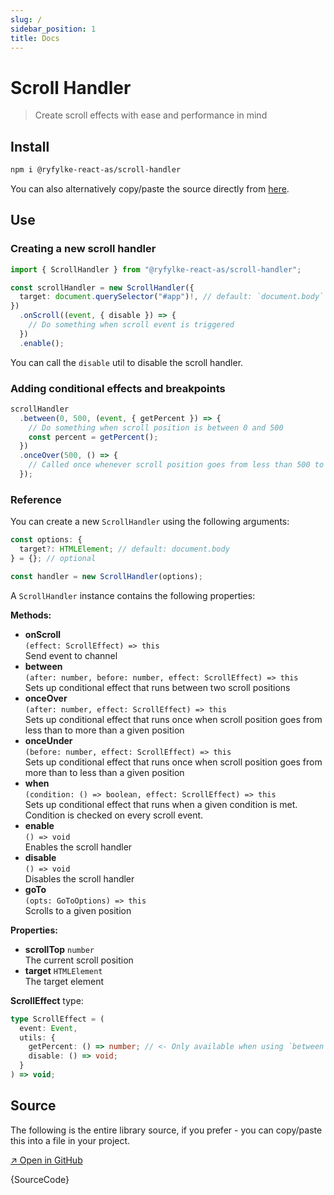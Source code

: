 ```yaml
---
slug: /
sidebar_position: 1
title: Docs
---
```



# Scroll Handler

> Create scroll effects with ease and performance in mind

## Install

```bash
npm i @ryfylke-react-as/scroll-handler
```

You can also alternatively copy/paste the source directly from [here](#source).

## Use

### Creating a new scroll handler

```typescript
import { ScrollHandler } from "@ryfylke-react-as/scroll-handler";

const scrollHandler = new ScrollHandler({
  target: document.querySelector("#app")!, // default: `document.body`
})
  .onScroll((event, { disable }) => {
    // Do something when scroll event is triggered
  })
  .enable();
```

You can call the `disable` util to disable the scroll handler.

### Adding conditional effects and breakpoints

```typescript
scrollHandler
  .between(0, 500, (event, { getPercent }) => {
    // Do something when scroll position is between 0 and 500
    const percent = getPercent();
  })
  .onceOver(500, () => {
    // Called once whenever scroll position goes from less than 500 to more than 500
  });
```

### Reference

You can create a new `ScrollHandler` using the following arguments:

```typescript
const options: {
  target?: HTMLElement; // default: document.body
} = {}; // optional

const handler = new ScrollHandler(options);
```

A `ScrollHandler` instance contains the following properties:

**Methods:**

- **onScroll**  
  `(effect: ScrollEffect) => this`  
  Send event to channel
- **between**  
  `(after: number, before: number, effect: ScrollEffect) => this`  
  Sets up conditional effect that runs between two scroll positions
- **onceOver**  
  `(after: number, effect: ScrollEffect) => this`  
  Sets up conditional effect that runs once when scroll position goes from less than to more than a given position
- **onceUnder**  
  `(before: number, effect: ScrollEffect) => this`  
  Sets up conditional effect that runs once when scroll position goes from more than to less than a given position
- **when**  
  `(condition: () => boolean, effect: ScrollEffect) => this`  
  Sets up conditional effect that runs when a given condition is met. Condition is checked on every scroll event.
- **enable**  
  `() => void`  
  Enables the scroll handler
- **disable**  
  `() => void`  
  Disables the scroll handler
- **goTo**  
  `(opts: GoToOptions) => this`  
  Scrolls to a given position

**Properties:**

- **scrollTop** `number`  
  The current scroll position
- **target** `HTMLElement`  
  The target element

**ScrollEffect** type:

```typescript
type ScrollEffect = (
  event: Event,
  utils: {
    getPercent: () => number; // <- Only available when using `between`
    disable: () => void;
  }
) => void;
```

## Source

The following is the entire library source, if you prefer - you can copy/paste this into a file in your project.

[↗ Open in GitHub](https://github.com/ryfylke-react-as/scroll-handler/blob/master/src/index.ts)

<CodeBlock language="typescript">{SourceCode}</CodeBlock>
